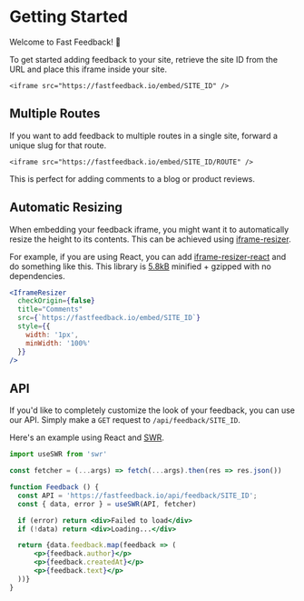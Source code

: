 

# Getting Started

Welcome to Fast Feedback! 👋

To get started adding feedback to your site, retrieve the site ID
from the URL and place this iframe inside your site.

```
<iframe src="https://fastfeedback.io/embed/SITE_ID" />
```

## Multiple Routes

If you want to add feedback to multiple routes in a single site,
forward a unique slug for that route.

```
<iframe src="https://fastfeedback.io/embed/SITE_ID/ROUTE" />
```

This is perfect for adding comments to a blog or product reviews.

## Automatic Resizing

When embedding your feedback iframe, you might want it to automatically resize the
height to its contents. This can be achieved using [iframe-resizer](https://github.com/davidjbradshaw/iframe-resizer).

For example, if you are using React, you can add [iframe-resizer-react](https://github.com/davidjbradshaw/iframe-resizer-react) and do
something like this. This library is [5.8kB](https://bundlephobia.com/result?p=iframe-resizer-react@1.0.4) minified + gzipped with no dependencies.

```jsx
<IframeResizer
  checkOrigin={false}
  title="Comments"
  src={`https://fastfeedback.io/embed/SITE_ID`}
  style={{
    width: '1px',
    minWidth: '100%'
  }}
/>
```

## API

If you'd like to completely customize the look of your feedback, you can use our API.
Simply make a `GET` request to `/api/feedback/SITE_ID`.

Here's an example using React and [SWR](https://swr.vercel.app).

```jsx
import useSWR from 'swr'

const fetcher = (...args) => fetch(...args).then(res => res.json())

function Feedback () {
  const API = 'https://fastfeedback.io/api/feedback/SITE_ID';
  const { data, error } = useSWR(API, fetcher)

  if (error) return <div>Failed to load</div>
  if (!data) return <div>Loading...</div>

  return {data.feedback.map(feedback => (
      <p>{feedback.author}</p>
      <p>{feedback.createdAt}</p>
      <p>{feedback.text}</p>
  ))}
}
```